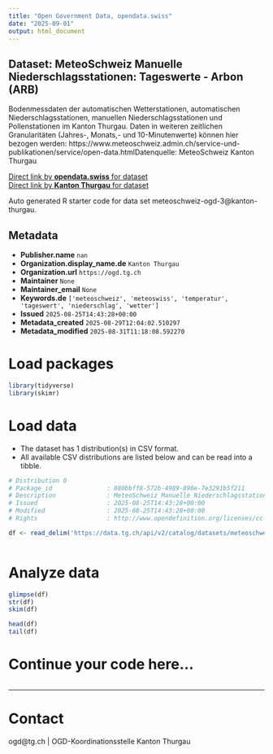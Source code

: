 ```yaml
---
title: "Open Government Data, opendata.swiss"
date: "2025-09-01"
output: html_document
---
```


## Dataset: MeteoSchweiz Manuelle Niederschlagsstationen: Tageswerte - Arbon (ARB)

Bodenmessdaten der automatischen Wetterstationen, automatischen Niederschlagsstationen, manuellen Niederschlagsstationen und Pollenstationen im Kanton Thurgau. Daten in weiteren zeitlichen Granularitäten (Jahres-, Monats,- und 10-Minutenwerte) können hier bezogen werden: https://www.meteoschweiz.admin.ch/service-und-publikationen/service/open-data.htmlDatenquelle: MeteoSchweiz Kanton Thurgau

[Direct link by **opendata.swiss** for dataset](https://opendata.swiss/de/dataset/meteoschweiz-manuelle-niederschlagsstationen-tageswerte-arbon-arb)<br>
[Direct link by **Kanton Thurgau** for dataset](https://data.tg.ch/explore/dataset/meteoschweiz-ogd-3/)

Auto generated R starter code for data set meteoschweiz-ogd-3@kanton-thurgau.

## Metadata

- **Publisher.name** `nan`
- **Organization.display_name.de** `Kanton Thurgau`
- **Organization.url** `https://ogd.tg.ch`
- **Maintainer** `None`
- **Maintainer_email** `None`
- **Keywords.de** `['meteoschweiz', 'meteoswiss', 'temperatur', 'tageswert', 'niederschlag', 'wetter']`
- **Issued** `2025-08-25T14:43:28+00:00`
- **Metadata_created** `2025-08-29T12:04:02.510297`
- **Metadata_modified** `2025-08-31T11:18:08.592270`


# Load packages

```r

library(tidyverse)
library(skimr)

```

# Load data

-   The dataset has 1 distribution(s) in CSV format.
-   All available CSV distributions are listed below and can be read into a tibble.

```r

# Distribution 0
# Package_id               : 880bbff8-572b-4989-896e-7e3291b5f211
# Description              : MeteoSchweiz Manuelle Niederschlagsstationen: Tageswerte - Arbon (ARB) (csv)
# Issued                   : 2025-08-25T14:43:28+00:00
# Modified                 : 2025-08-25T14:43:28+00:00
# Rights                   : http://www.opendefinition.org/licenses/cc-by/

df <- read_delim('https://data.tg.ch/api/v2/catalog/datasets/meteoschweiz-ogd-3/exports/csv?use_labels=true')



```

# Analyze data

```r

glimpse(df)
str(df)
skim(df)

head(df)
tail(df)

```

# Continue your code here...

```r

```

------------------------------------------------------------------------

# Contact

ogd@tg.ch | OGD-Koordinationsstelle Kanton Thurgau
